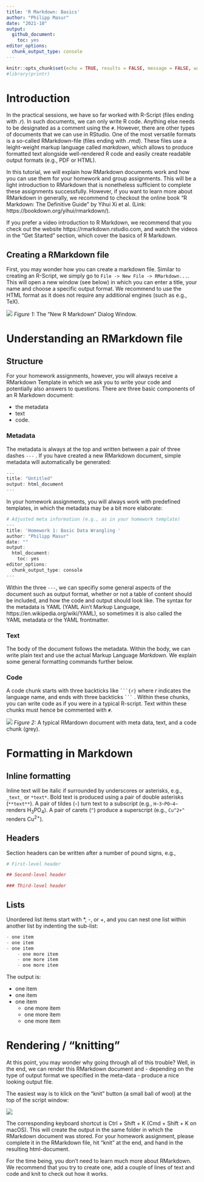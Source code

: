 ```yaml
---
title: 'R Markdown: Basics'
author: "Philipp Masur"
date: "2021-10"
output:
  github_document:
    toc: yes
editor_options:
  chunk_output_type: console
---
```


```r
knitr::opts_chunk$set(echo = TRUE, results = FALSE, message = FALSE, warning = FALSE)
#library(printr)
```


# Introduction

In the practical sessions, we have so far worked with R-Script (files ending with *.r*). In such documents, we can only write R code. Anything else needs to be designated as a comment using the `#`. However, there are other types of documents that we can use in RStudio. One of the most versatile formats is a so-called RMarkdown-file (files ending with *.rmd*). These files use a leight-weight markup language called *markdown*, which allows to produce formatted text alongside well-rendered R code and easily create readable output formats (e.g., PDF or HTML). 

In this tutorial, we will explain how RMarkdown documents work and how you can use them for your homework and group assignments. This will be a light introduction to RMarkdown that is nonetheless sufficient to complete these assignments successfully. However, if you want to learn more about RMarkdown in generally, we recommend to checkout the online book "R Markdown: The Definitive Guide" by Yihui Xi et al. (Link: https://bookdown.org/yihui/rmarkdown/). 

If you prefer a video introduction to R Markdown, we recommend that you check out the website https://rmarkdown.rstudio.com, and watch the videos in the “Get Started” section, which cover the basics of R Markdown.


## Creating a RMarkdown file

First, you may wonder how you can create a markdown file. Similar to creating an R-Script, we simply go to `File -> New File -> RMarkdown...`. This will open a new window (see below) in which you can enter a title, your name and choose a specific output format. We recommend to use the HTML format as it does not require any additional engines (such as e.g., TeX).

![](img/markdown1.png)
*Figure 1:* The "New R Markdown" Dialog Window. 

# Understanding an RMarkdown file

## Structure

For your homework assignments, however, you will always receive a RMarkdown Template in which we ask you to write your code and potentially also answers to questions. There are three basic components of an R Markdown document: 

- the metadata
- text
- code. 

### Metadata

The metadata is always at the top and written between a pair of three dashes `---` . If you have created a new RMarkdown document, simple metadata will automatically be generated: 

```r
---
title: "Untitled"
output: html_document
---
```


In your homework assignments, you will always work with predefined templates, in which the metadata may be a bit more elaborate: 


```r
# Adjusted meta information (e.g., as in your homework template)
---
title: 'Homework 1: Basic Data Wrangling '
author: "Philipp Masur"
date: ""
output:
  html_document:
    toc: yes
editor_options:
  chunk_output_type: console
---
```


Within the three `---`, we can specifiy some general aspects of the document such as output format, whether or not a table of content should be included, and how the code and output should look like. The syntax for the metadata is YAML (YAML Ain’t Markup Language, https://en.wikipedia.org/wiki/YAML), so sometimes it is also called the YAML metadata or the YAML frontmatter. 

### Text

The body of the document follows the metadata. Within the body, we can write plain text and use the actual Markup Language *Markdown*. We explain some general formatting commands further below. 


### Code

A code chunk starts with three backticks like ```` ```{r}````  where *r* indicates the language name, and ends with three backticks ```` ``` ```` . Within these chunks, you can write code as if you were in a typical R-script. Text within these chunks must hence be commented with `#`. 


![](https://bookdown.org/yihui/rmarkdown/images/hello-rmd.png)
*Figure 2:* A typical RMardown document with meta data, text, and a code chunk (grey). 

# Formatting in Markdown

## Inline formatting

Inline text will be italic if surrounded by underscores or asterisks, e.g., `_text_` or `*text*`. Bold text is produced using a pair of double asterisks (`**text**`). A pair of tildes (`~`) turn text to a subscript (e.g., `H~3~PO~4~` renders H~3~PO~4~). A pair of carets (`^`) produce a superscript (e.g., `Cu^2+^` renders Cu^2+^).

## Headers

Section headers can be written after a number of pound signs, e.g.,


```r
# First-level header

## Second-level header

### Third-level header
```

## Lists

Unordered list items start with *, -, or +, and you can nest one list within another list by indenting the sub-list:

```r
- one item
- one item
- one item
    - one more item
    - one more item
    - one more item
``` 

The output is:

- one item
- one item
- one item
    - one more item
    - one more item
    - one more item
    

# Rendering / "knitting"

At this point, you may wonder why going through all of this trouble? Well, in the end, we can render this RMarkdown document and - depending on the type of output format we specified in the meta-data - produce a nice looking output file. 

The easiest way is to klick on the "knit" button (a small ball of wool) at the top of the script window:

![](img/markdown2.png)

The corresponding keyboard shortcut is Ctrl + Shift + K (Cmd + Shift + K on macOS). This will create the output in the same folder in which the RMarkdown document was stored. For your homework assignment, please complete it in the RMarkdown file, hit "knit" at the end, and hand in the resulting html-document. 

For the time being, you don't need to learn much more about RMarkdown. We recommend that you try to create one, add a couple of lines of text and code and knit to check out how it works. 

